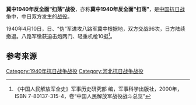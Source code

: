 {{Infobox Military Conflict
|conflict=冀中1940年反全面“扫荡”战役
|partof= [[中國抗日战争|中國抗日战争]]
|date=1940年4月10日 － 5月底
|place=[[河北省_(中華民國)|河北省]]中部
|result=八路軍勝利
|combatant1= [[File:Flag_of_the_Republic_of_China.svg|22px]] [[中華民國_(大陸時期)|中華民國]]
|combatant2= [[File:Flag_of_Japan.svg|22px]] [[大日本帝國|大日本帝國]]
*<small>[[華北政務委員會|華北政務委員會]]
|units1=[[File:Flag_of_the_Republic_of_China_Army.svg|22px]] [[八路军|八路军]]
*[[晉察冀軍區|晉察冀軍區]]
**第三縱隊兼冀中軍區
|units2=[[File:War_flag_of_the_Imperial_Japanese_Army.svg|22px]] [[第27師團|第27師團]] <br> [[File:War_flag_of_the_Imperial_Japanese_Army.svg|22px]] [[第110師團_(日本陸軍)|第110師團]] <br> [[File:War_flag_of_the_Imperial_Japanese_Army.svg|22px]] [[獨立混成第15旅團|獨立混成第15旅團]]
<small>伪军一部
|commander1= [[File:Flag_of_the_Republic_of_China.svg|22px]] [[呂正操|呂正操]]
|commander2= [[File:Flag_of_Japan.svg|22px]] [[本間雅晴|本間雅晴]] <br> [[File:Flag_of_Japan.svg|22px]] [[飯沼守|飯沼守]] <br> [[File:Flag_of_Japan.svg|22px]] [[長谷川美代治|長谷川美代治]]
|strength1=不詳
|strength2=日军3万余人<br /> <small>伪军6000余人<ref name="中国人民解放军全史" />
|casualties1=不詳
|casualties2=日军3000余人，被俘3人<br /><small>伪军400多人，被俘60人<ref name="中国人民解放军全史" />
|}}

'''冀中1940年反全面“扫荡”战役'''，亦称'''冀中1940年反全面“扫荡”'''，是[[中国抗日战争|中国抗日战争]]中，中日双方发生的[[战役|战役]]。

1940年4月10日，日、“伪”军进攻八路军冀中根据地，双方交战96次，日方陆续撤退。八路军缴获迫击炮两门、轻重机枪10挺<ref name="中国人民解放军全史">《中国人民解放军全史》军事历史研究部 编，军事科学出版社，2000年，ISBN 7-80137-315-4，卷“中国人民解放军战役战斗总览”</ref>。

== 参考来源 ==
{{reflist}}

{{中国抗日战争中共战役战斗}}

[[Category:1940年抗日战争战役|Category:1940年抗日战争战役]]
[[Category:河北抗日战争战役|Category:河北抗日战争战役]]